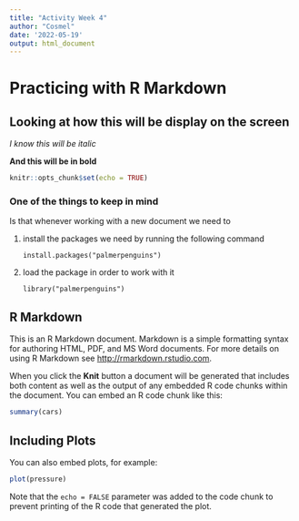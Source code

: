 ```yaml
---
title: "Activity Week 4"
author: "Cosmel"
date: '2022-05-19'
output: html_document
---
```


# Practicing with R Markdown

## Looking at how this will be display on the screen

*I know this will be italic*

**And this will be in bold**

```r
knitr::opts_chunk$set(echo = TRUE)
```

### One of the things to keep in mind
Is that whenever working with a new document we need to

1. install the packages we need by running the following command

      ```
      install.packages("palmerpenguins")
      ```
2. load the package in order to work with it

      ```
      library("palmerpenguins")
      ```


## R Markdown

This is an R Markdown document. Markdown is a simple formatting syntax for authoring HTML, PDF, and MS Word documents. For more details on using R Markdown see <http://rmarkdown.rstudio.com>.

When you click the **Knit** button a document will be generated that includes both content as well as the output of any embedded R code chunks within the document. You can embed an R code chunk like this:

```r
summary(cars)
```

## Including Plots

You can also embed plots, for example:

```r
plot(pressure)
```

Note that the `echo = FALSE` parameter was added to the code chunk to prevent printing of the R code that generated the plot.
